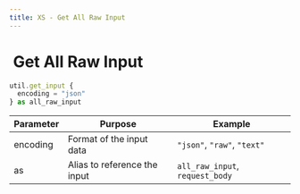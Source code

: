 ```yaml
---
title: XS - Get All Raw Input
---
```


# <img src="../assets/docuBadge (11).png" alt="" data-size="line"> Get All Raw Input <a href="#xs-getallrawinput" id="xs-getallrawinput"></a>

```javascript
util.get_input {
  encoding = "json"
} as all_raw_input
```

| Parameter | Purpose                      | Example                         |
| --------- | ---------------------------- | ------------------------------- |
| encoding  | Format of the input data     | `"json"`, `"raw"`, `"text"`     |
| as        | Alias to reference the input | `all_raw_input`, `request_body` |
